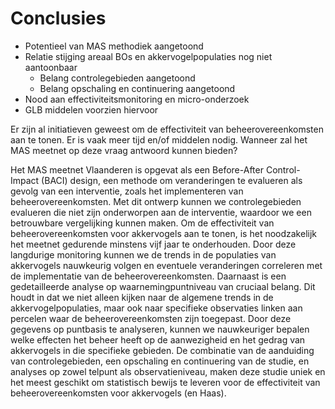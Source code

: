 # Conclusies {#conclusie}

\textcolor{red}{nog uitschrijven}

-   Potentieel van MAS methodiek aangetoond
-   Relatie stijging areaal BOs en akkervogelpopulaties nog niet aantoonbaar
    -   Belang controlegebieden aangetoond
    -   Belang opschaling en continuering aangetoond
-   Nood aan effectiviteitsmonitoring en micro-onderzoek
-   GLB middelen voorzien hiervoor

\textcolor{red}{voorstel van Peter om advocaat van de duivel te spelen: "Zeg ook op welke vragen je wél kan beantwoorden." voorbeeld hieronder}

Er zijn al initiatieven geweest om de effectiviteit van beheerovereenkomsten aan te tonen.
Er is vaak meer tijd en/of middelen nodig.
Wanneer zal het MAS meetnet op deze vraag antwoord kunnen bieden?

Het MAS meetnet Vlaanderen is opgevat als een Before-After Control-Impact (BACI) design, een methode om veranderingen te evalueren als gevolg van een interventie, zoals het implementeren van beheerovereenkomsten.
Met dit ontwerp kunnen we controlegebieden evalueren die niet zijn onderworpen aan de interventie, waardoor we een betrouwbare vergelijking kunnen maken.
Om de effectiviteit van beheerovereenkomsten voor akkervogels aan te tonen, is het noodzakelijk het meetnet gedurende minstens vijf jaar te onderhouden.
Door deze langdurige monitoring kunnen we de trends in de populaties van akkervogels nauwkeurig volgen en eventuele veranderingen correleren met de implementatie van de beheerovereenkomsten.
Daarnaast is een gedetailleerde analyse op waarnemingpuntniveau van cruciaal belang.
Dit houdt in dat we niet alleen kijken naar de algemene trends in de akkervogelpopulaties, maar ook naar specifieke observaties linken aan percelen waar de beheerovereenkomsten zijn toegepast.
Door deze gegevens op puntbasis te analyseren, kunnen we nauwkeuriger bepalen welke effecten het beheer heeft op de aanwezigheid en het gedrag van akkervogels in die specifieke gebieden.
De combinatie van de aanduiding van controlegebieden, een opschaling en continuering van de studie, en analyses op zowel telpunt als observatieniveau, maken deze studie uniek en het meest geschikt om statistisch bewijs te leveren voor de effectiviteit van beheerovereenkomsten voor akkervogels (en Haas).
